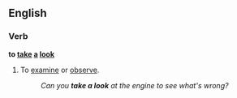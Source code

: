 ==English==

===Verb===
'''to [[take]] [[a]] [[look]]'''

# {{idiom}} {{intransitive}} To [[examine]] or [[observe]].
#:''Can you '''take a look''' at the engine to see what's wrong?''